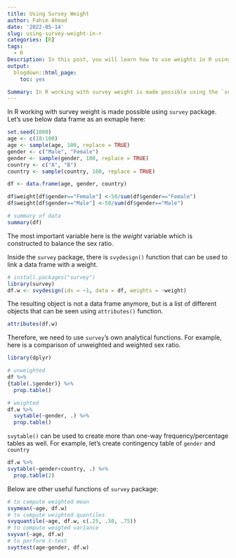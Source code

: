 ```yaml
---
title: Using Survey Weight
author: Fahim Ahmad
date: '2022-05-14'
slug: using-survey-weight-in-r
categories: [R]
tags:
  - R
Description: In this post, you will learn how to use weights in R using the survey package.
output:
  blogdown::html_page: 
    toc: yes

Summary: In R working with survey weight is made possible using the `survey` package.
---
```


In R working with survey weight is made possible using `survey` package. Let's use below data frame as an exmaple here:

```r
set.seed(1000)
age <- c(18:100)
age <- sample(age, 100, replace = TRUE)
gender <- c("Male", "Female")
gender <- sample(gender, 100, replace = TRUE)
country <- c("A", "B")
country <- sample(country, 100, replace = TRUE)

df <- data.frame(age, gender, country)

df$weight[df$gender=="Female"] <-50/sum(df$gender=="Female")
df$weight[df$gender=="Male"] <-50/sum(df$gender=="Male")

# summary of data
summary(df)
```

The most important variable here is the _weight_ variable which is constructed to balance the sex ratio. 

Inside the `survey` package, there is `svydesign()` function that can be used to link a data frame with a weight.

```r
# install.packages("survey")
library(survey)
df.w <- svydesign(ids = ~1, data = df, weights = ~weight)
```

The resulting object is not a data frame anymore, but is a list of different objects that can be seen using `attributes()` function.

```r
attributes(df.w)
```

Therefore, we need to use `survey`'s own analytical functions. For example, here is a comparison of unweighted and weighted sex ratio.


```r
library(dplyr)
```

```r
# unweighted
df %>%
{table(.$gender)} %>%
  prop.table()

# weighted
df.w %>%
  svytable(~gender, .) %>%
  prop.table()
```

`svytable()` can be used to create more than one-way frequency/percentage tables as well. For example, let's create contingency table of `gender` and `country`

```r
df.w %>%
svytable(~gender+country, .) %>%
  prop.table(2)
```


Below are other useful functions of `survey` package:

```r
# to compute weighted mean
svymean(~age, df.w)
# to compute weighted quantiles
svyquantile(~age, df.w, c(.25, .50, .75))
# to compute weigted variance
svyvar(~age, df.w)
# to perform t-test
svyttest(age~gender, df.w)

```






